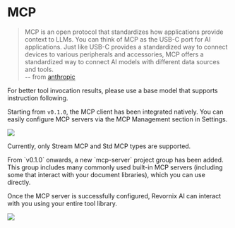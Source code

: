 
# MCP

> MCP is an open protocol that standardizes how applications provide context to LLMs. You can think of MCP as the USB-C port for AI applications. Just like USB-C provides a standardized way to connect devices to various peripherals and accessories, MCP offers a standardized way to connect AI models with different data sources and tools.  
> -- from [anthropic](https://docs.anthropic.com/zh-CN/docs/agents-and-tools/mcp)

<Callout type="warning">
For better tool invocation results, please use a base model that supports instruction following.
</Callout>

Starting from `v0.1.0`, the MCP client has been integrated natively. You can easily configure MCP servers via the MCP Management section in Settings.

![](https://qingyon-revornix-public.oss-cn-beijing.aliyuncs.com/images/202506022228803.png)

Currently, only Stream MCP and Std MCP types are supported.

<Callout>
From `v0.1.0` onwards, a new `mcp-server` project group has been added. This group includes many commonly used built-in MCP servers (including some that interact with your document libraries), which you can use directly.
</Callout>

Once the MCP server is successfully configured, Revornix AI can interact with you using your entire tool library.

![](https://qingyon-revornix-public.oss-cn-beijing.aliyuncs.com/images/202506022228804.png)